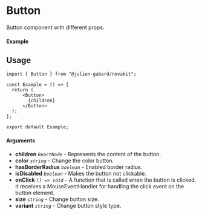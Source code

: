 

<Meta of={Button} title="Button" />

# Button

Button component with different props.

#### Example

<Canvas of={Button.ButtonStory} />

## Usage

```tsx
import { Button } from "@julien-gabard/novakit";

const Example = () => {
  return (
      <Button>
        {children}
      </Button>
  );
};

export default Example;
```

#### Arguments

- **children** _`ReactNode`_ - Represents the content of the button.
- **color** _`string`_ - Change the color button.
- **hasBorderRadius** _`boolean`_ - Enabled border radius.
- **isDisabled** _`boolean`_ - Makes the button not clickable.
- **onClick** _`() => void`_ - A function that is called when the button is clicked. It receives a MouseEventHandler for handling the click event on the button element.
- **size** _`string`_ - Change button size.
- **variant** _`string`_ - Change button style type.
